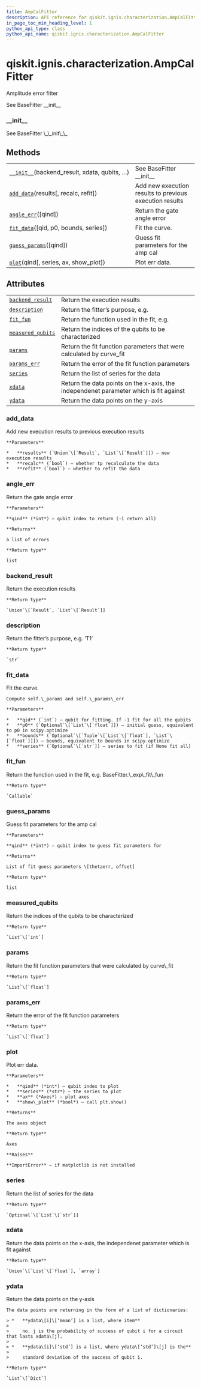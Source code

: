 ```yaml
---
title: AmpCalFitter
description: API reference for qiskit.ignis.characterization.AmpCalFitter
in_page_toc_min_heading_level: 1
python_api_type: class
python_api_name: qiskit.ignis.characterization.AmpCalFitter
---
```


# qiskit.ignis.characterization.AmpCalFitter

<Class id="qiskit.ignis.characterization.AmpCalFitter" isDedicatedPage={true} github="https://github.com/qiskit-community/qiskit-ignis/tree/stable/0.6/qiskit/ignis/characterization/gates/fitters.py" signature="AmpCalFitter(backend_result, xdata, qubits, fit_p0, fit_bounds)" modifiers="class">
  Amplitude error fitter

  See BaseFitter \_\_init\_\_

  ### \_\_init\_\_

  <Function id="qiskit.ignis.characterization.AmpCalFitter.__init__" signature="__init__(backend_result, xdata, qubits, fit_p0, fit_bounds)">
    See BaseFitter \_\_init\_\_
  </Function>

  ## Methods

  |                                                                                                                                                             |                                                         |
  | ----------------------------------------------------------------------------------------------------------------------------------------------------------- | ------------------------------------------------------- |
  | [`__init__`](#qiskit.ignis.characterization.AmpCalFitter.__init__ "qiskit.ignis.characterization.AmpCalFitter.__init__")(backend\_result, xdata, qubits, …) | See BaseFitter \_\_init\_\_                             |
  | [`add_data`](#qiskit.ignis.characterization.AmpCalFitter.add_data "qiskit.ignis.characterization.AmpCalFitter.add_data")(results\[, recalc, refit])         | Add new execution results to previous execution results |
  | [`angle_err`](#qiskit.ignis.characterization.AmpCalFitter.angle_err "qiskit.ignis.characterization.AmpCalFitter.angle_err")(\[qind])                        | Return the gate angle error                             |
  | [`fit_data`](#qiskit.ignis.characterization.AmpCalFitter.fit_data "qiskit.ignis.characterization.AmpCalFitter.fit_data")(\[qid, p0, bounds, series])        | Fit the curve.                                          |
  | [`guess_params`](#qiskit.ignis.characterization.AmpCalFitter.guess_params "qiskit.ignis.characterization.AmpCalFitter.guess_params")(\[qind])               | Guess fit parameters for the amp cal                    |
  | [`plot`](#qiskit.ignis.characterization.AmpCalFitter.plot "qiskit.ignis.characterization.AmpCalFitter.plot")(qind\[, series, ax, show\_plot])               | Plot err data.                                          |

  ## Attributes

  |                                                                                                                                               |                                                                                       |
  | --------------------------------------------------------------------------------------------------------------------------------------------- | ------------------------------------------------------------------------------------- |
  | [`backend_result`](#qiskit.ignis.characterization.AmpCalFitter.backend_result "qiskit.ignis.characterization.AmpCalFitter.backend_result")    | Return the execution results                                                          |
  | [`description`](#qiskit.ignis.characterization.AmpCalFitter.description "qiskit.ignis.characterization.AmpCalFitter.description")             | Return the fitter’s purpose, e.g.                                                     |
  | [`fit_fun`](#qiskit.ignis.characterization.AmpCalFitter.fit_fun "qiskit.ignis.characterization.AmpCalFitter.fit_fun")                         | Return the function used in the fit, e.g.                                             |
  | [`measured_qubits`](#qiskit.ignis.characterization.AmpCalFitter.measured_qubits "qiskit.ignis.characterization.AmpCalFitter.measured_qubits") | Return the indices of the qubits to be characterized                                  |
  | [`params`](#qiskit.ignis.characterization.AmpCalFitter.params "qiskit.ignis.characterization.AmpCalFitter.params")                            | Return the fit function parameters that were calculated by curve\_fit                 |
  | [`params_err`](#qiskit.ignis.characterization.AmpCalFitter.params_err "qiskit.ignis.characterization.AmpCalFitter.params_err")                | Return the error of the fit function parameters                                       |
  | [`series`](#qiskit.ignis.characterization.AmpCalFitter.series "qiskit.ignis.characterization.AmpCalFitter.series")                            | Return the list of series for the data                                                |
  | [`xdata`](#qiskit.ignis.characterization.AmpCalFitter.xdata "qiskit.ignis.characterization.AmpCalFitter.xdata")                               | Return the data points on the x-axis, the independenet parameter which is fit against |
  | [`ydata`](#qiskit.ignis.characterization.AmpCalFitter.ydata "qiskit.ignis.characterization.AmpCalFitter.ydata")                               | Return the data points on the y-axis                                                  |

  ### add\_data

  <Function id="qiskit.ignis.characterization.AmpCalFitter.add_data" signature="add_data(results, recalc=True, refit=True)">
    Add new execution results to previous execution results

    **Parameters**

    *   **results** (`Union`\[`Result`, `List`\[`Result`]]) – new execution results
    *   **recalc** (`bool`) – whether tp recalculate the data
    *   **refit** (`bool`) – whether to refit the data
  </Function>

  ### angle\_err

  <Function id="qiskit.ignis.characterization.AmpCalFitter.angle_err" signature="angle_err(qind=- 1)">
    Return the gate angle error

    **Parameters**

    **qind** (*int*) – qubit index to return (-1 return all)

    **Returns**

    a list of errors

    **Return type**

    list
  </Function>

  ### backend\_result

  <Function id="qiskit.ignis.characterization.AmpCalFitter.backend_result" signature="backend_result" modifiers="property">
    Return the execution results

    **Return type**

    `Union`\[`Result`, `List`\[`Result`]]
  </Function>

  ### description

  <Function id="qiskit.ignis.characterization.AmpCalFitter.description" signature="description" modifiers="property">
    Return the fitter’s purpose, e.g. ‘T1’

    **Return type**

    `str`
  </Function>

  ### fit\_data

  <Function id="qiskit.ignis.characterization.AmpCalFitter.fit_data" signature="fit_data(qid=- 1, p0=None, bounds=None, series=None)">
    Fit the curve.

    Compute self.\_params and self.\_params\_err

    **Parameters**

    *   **qid** (`int`) – qubit for fitting. If -1 fit for all the qubits
    *   **p0** (`Optional`\[`List`\[`float`]]) – initial guess, equivalent to p0 in scipy.optimize
    *   **bounds** (`Optional`\[`Tuple`\[`List`\[`float`], `List`\[`float`]]]) – bounds, equivalent to bounds in scipy.optimize
    *   **series** (`Optional`\[`str`]) – series to fit (if None fit all)
  </Function>

  ### fit\_fun

  <Function id="qiskit.ignis.characterization.AmpCalFitter.fit_fun" signature="fit_fun" modifiers="property">
    Return the function used in the fit, e.g. BaseFitter.\_exp\_fit\_fun

    **Return type**

    `Callable`
  </Function>

  ### guess\_params

  <Function id="qiskit.ignis.characterization.AmpCalFitter.guess_params" signature="guess_params(qind=0)">
    Guess fit parameters for the amp cal

    **Parameters**

    **qind** (*int*) – qubit index to guess fit parameters for

    **Returns**

    List of fit guess parameters \[thetaerr, offset]

    **Return type**

    list
  </Function>

  ### measured\_qubits

  <Function id="qiskit.ignis.characterization.AmpCalFitter.measured_qubits" signature="measured_qubits" modifiers="property">
    Return the indices of the qubits to be characterized

    **Return type**

    `List`\[`int`]
  </Function>

  ### params

  <Function id="qiskit.ignis.characterization.AmpCalFitter.params" signature="params" modifiers="property">
    Return the fit function parameters that were calculated by curve\_fit

    **Return type**

    `List`\[`float`]
  </Function>

  ### params\_err

  <Function id="qiskit.ignis.characterization.AmpCalFitter.params_err" signature="params_err" modifiers="property">
    Return the error of the fit function parameters

    **Return type**

    `List`\[`float`]
  </Function>

  ### plot

  <Function id="qiskit.ignis.characterization.AmpCalFitter.plot" signature="plot(qind, series='0', ax=None, show_plot=False)">
    Plot err data.

    **Parameters**

    *   **qind** (*int*) – qubit index to plot
    *   **series** (*str*) – the series to plot
    *   **ax** (*Axes*) – plot axes
    *   **show\_plot** (*bool*) – call plt.show()

    **Returns**

    The axes object

    **Return type**

    Axes

    **Raises**

    **ImportError** – if matplotlib is not installed
  </Function>

  ### series

  <Function id="qiskit.ignis.characterization.AmpCalFitter.series" signature="series" modifiers="property">
    Return the list of series for the data

    **Return type**

    `Optional`\[`List`\[`str`]]
  </Function>

  ### xdata

  <Function id="qiskit.ignis.characterization.AmpCalFitter.xdata" signature="xdata" modifiers="property">
    Return the data points on the x-axis, the independenet parameter which is fit against

    **Return type**

    `Union`\[`List`\[`float`], `array`]
  </Function>

  ### ydata

  <Function id="qiskit.ignis.characterization.AmpCalFitter.ydata" signature="ydata" modifiers="property">
    Return the data points on the y-axis

    The data points are returning in the form of a list of dictionaries:

    > *   **ydata\[i]\[‘mean’] is a list, where item**
    >
    >     no. j is the probability of success of qubit i for a circuit that lasts xdata\[j].
    >
    > *   **ydata\[i]\[‘std’] is a list, where ydata\[‘std’]\[j] is the**
    >
    >     standard deviation of the success of qubit i.

    **Return type**

    `List`\[`Dict`]
  </Function>
</Class>

